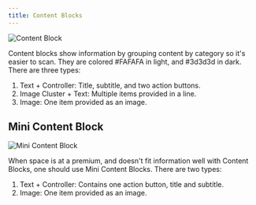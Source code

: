 ```yaml
---
title: Content Blocks
---
```


![Content Block](/images/helium/hig/content_blocks.png)

Content blocks show information by grouping content by category so it's easier to scan. They are colored #FAFAFA in light, and #3d3d3d in dark. There are three types:

1. Text + Controller: Title, subtitle, and two action buttons.
2. Image Cluster + Text: Multiple items provided in a line.
3. Image: One item provided as an image.

## Mini Content Block

![Mini Content Block](/images/helium/hig/mini_content_blocks.png)

When space is at a premium, and doesn't fit information well with Content Blocks, one should use Mini Content Blocks. There are two types:

1. Text + Controller: Contains one action button, title and subtitle.
2. Image: One item provided as an image.
